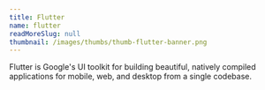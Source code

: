 ```yaml
---
title: Flutter
name: flutter
readMoreSlug: null
thumbnail: /images/thumbs/thumb-flutter-banner.png
---
```


Flutter is Google's UI toolkit for building beautiful, natively compiled applications for mobile, web, and desktop from a single codebase.
